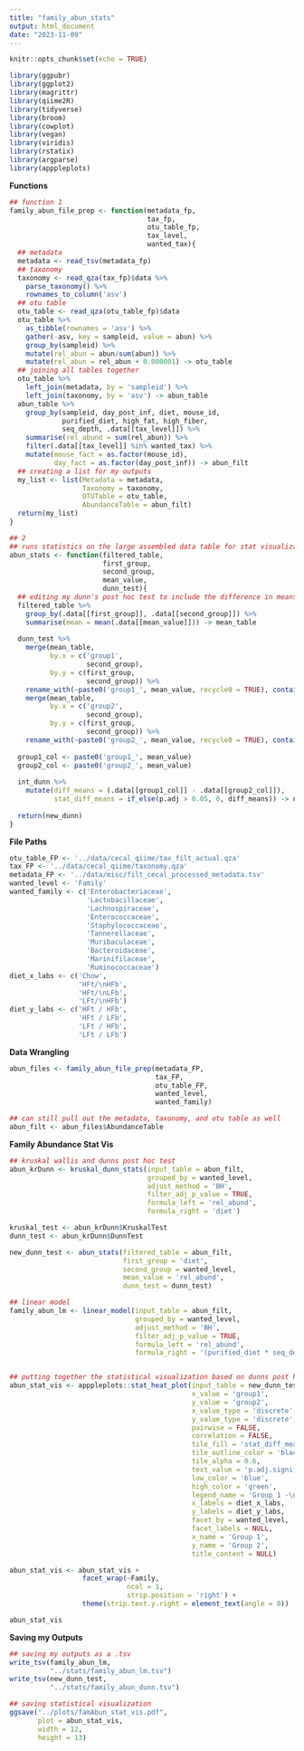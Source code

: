```yaml
---
title: "family_abun_stats"
output: html_document
date: "2023-11-09"
---
```


```r
knitr::opts_chunk$set(echo = TRUE)
```

```r
library(ggpubr)
library(ggplot2)
library(magrittr)
library(qiime2R)
library(tidyverse)
library(broom)
library(cowplot)
library(vegan)
library(viridis)
library(rstatix)
library(argparse)
library(apppleplots)
```

**Functions**
```r
## function 1
family_abun_file_prep <- function(metadata_fp,
                                  tax_fp,
                                  otu_table_fp,
                                  tax_level,
                                  wanted_tax){
  ## metadata
  metadata <- read_tsv(metadata_fp)
  ## taxonomy
  taxonomy <- read_qza(tax_fp)$data %>% 
    parse_taxonomy() %>% 
    rownames_to_column('asv')
  ## otu table 
  otu_table <- read_qza(otu_table_fp)$data
  otu_table %>% 
    as_tibble(rownames = 'asv') %>% 
    gather(-asv, key = sampleid, value = abun) %>% 
    group_by(sampleid) %>% 
    mutate(rel_abun = abun/sum(abun)) %>% 
    mutate(rel_abun = rel_abun + 0.000001) -> otu_table
  ## joining all tables together 
  otu_table %>% 
    left_join(metadata, by = 'sampleid') %>% 
    left_join(taxonomy, by = 'asv') -> abun_table
  abun_table %>% 
    group_by(sampleid, day_post_inf, diet, mouse_id, 
             purified_diet, high_fat, high_fiber, 
             seq_depth, .data[[tax_level]]) %>% 
    summarise(rel_abund = sum(rel_abun)) %>% 
    filter(.data[[tax_level]] %in% wanted_tax) %>% 
    mutate(mouse_fact = as.factor(mouse_id),
           day_fact = as.factor(day_post_inf)) -> abun_filt
  ## creating a list for my outputs
  my_list <- list(Metadata = metadata,
                  Taxonomy = taxonomy,
                  OTUTable = otu_table,
                  AbundanceTable = abun_filt)
  return(my_list)
}

## 2 
## runs statistics on the large assembled data table for stat visualization
abun_stats <- function(filtered_table,
                       first_group,
                       second_group,
                       mean_value,
                       dunn_test){
  ## editing my dunn's post hoc test to include the difference in means between groups 
  filtered_table %>% 
    group_by(.data[[first_group]], .data[[second_group]]) %>% 
    summarise(mean = mean(.data[[mean_value]])) -> mean_table
  
  dunn_test %>% 
    merge(mean_table, 
          by.x = c('group1',
                   second_group),
          by.y = c(first_group,
                   second_group)) %>% 
    rename_with(~paste0('group1_', mean_value, recycle0 = TRUE), contains('mean')) %>% 
    merge(mean_table,
          by.x = c('group2',
                   second_group),
          by.y = c(first_group,
                   second_group)) %>% 
    rename_with(~paste0('group2_', mean_value, recycle0 = TRUE), contains('mean')) -> int_dunn
  
  group1_col <- paste0('group1_', mean_value)
  group2_col <- paste0('group2_', mean_value)
  
  int_dunn %>% 
    mutate(diff_means = (.data[[group1_col]] - .data[[group2_col]]),
           stat_diff_means = if_else(p.adj > 0.05, 0, diff_means)) -> new_dunn
  
  return(new_dunn)
}
```

**File Paths**
```r
otu_table_FP <- '../data/cecal_qiime/tax_filt_actual.qza'
tax_FP <- '../data/cecal_qiime/taxonomy.qza'
metadata_FP <- '../data/misc/filt_cecal_processed_metadata.tsv'
wanted_level <- 'Family'
wanted_family <- c('Enterobacteriaceae', 
                   'Lactobacillaceae', 
                   'Lachnospiraceae', 
                   'Enterococcaceae',
                   'Staphylococcaceae', 
                   'Tannerellaceae', 
                   'Muribaculaceae', 
                   'Bacteroidaceae', 
                   'Marinifilaceae', 
                   'Ruminococcaceae')
diet_x_labs <- c('Chow',
                 'HFt/\nHFb',
                 'HFt/\nLFb',
                 'LFt/\nHFb')
diet_y_labs <- c('HFt / HFb',
                 'HFt / LFb',
                 'LFt / HFb',
                 'LFt / LFb')
```

**Data Wrangling**
```r
abun_files <- family_abun_file_prep(metadata_FP,
                                    tax_FP,
                                    otu_table_FP,
                                    wanted_level,
                                    wanted_family)

## can still pull out the metadata, taxonomy, and otu table as well
abun_filt <- abun_files$AbundanceTable
```
**Family Abundance Stat Vis**
```r
## kruskal wallis and dunns post hoc test 
abun_krDunn <- kruskal_dunn_stats(input_table = abun_filt,
                                  grouped_by = wanted_level,
                                  adjust_method = 'BH',
                                  filter_adj_p_value = TRUE,
                                  formula_left = 'rel_abund',
                                  formula_right = 'diet')

kruskal_test <- abun_krDunn$KruskalTest
dunn_test <- abun_krDunn$DunnTest

new_dunn_test <- abun_stats(filtered_table = abun_filt,
                            first_group = 'diet',
                            second_group = wanted_level,
                            mean_value = 'rel_abund',
                            dunn_test = dunn_test)

## linear model
family_abun_lm <- linear_model(input_table = abun_filt,
                               grouped_by = wanted_level,
                               adjust_method = 'BH',
                               filter_adj_p_value = TRUE,
                               formula_left = 'rel_abund',
                               formula_right = '(purified_diet * seq_depth) + high_fat * high_fiber')


## putting together the statistical visualization based on dunns post hoc test
abun_stat_vis <- apppleplots::stat_heat_plot(input_table = new_dunn_test,
                                             x_value = 'group1',
                                             y_value = 'group2',
                                             x_value_type = 'discrete',
                                             y_value_type = 'discrete',
                                             pairwise = FALSE,
                                             correlation = FALSE,
                                             tile_fill = 'stat_diff_means',
                                             tile_outline_color = 'black',
                                             tile_alpha = 0.6,
                                             text_value = 'p.adj.signif',
                                             low_color = 'blue',
                                             high_color = 'green',
                                             legend_name = 'Group 1 -\nGroup 2',
                                             x_labels = diet_x_labs,
                                             y_labels = diet_y_labs,
                                             facet_by = wanted_level,
                                             facet_labels = NULL,
                                             x_name = 'Group 1',
                                             y_name = 'Group 2', 
                                             title_content = NULL)

abun_stat_vis <- abun_stat_vis +
                  facet_wrap(~Family,
                             ncol = 1,
                             strip.position = 'right') +
                  theme(strip.text.y.right = element_text(angle = 0))

abun_stat_vis
```

**Saving my Outputs**
```r
## saving my outputs as a .tsv
write_tsv(family_abun_lm,
          "../stats/family_abun_lm.tsv")
write_tsv(new_dunn_test,
          "../stats/family_abun_dunn.tsv")

## saving statistical visualization
ggsave("../plots/famAbun_stat_vis.pdf",
       plot = abun_stat_vis, 
       width = 12, 
       height = 13)
```

